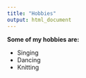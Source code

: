 ---
title: "Hobbies"
output: html_document
---

<b> Some of my hobbies are: </b>
<br>

<ul>
  <li>Singing</li>
  <li>Dancing</li>
  <li>Knitting</li>
</ul>
